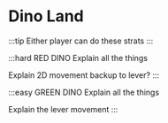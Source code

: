 
# Dino Land

:::tip
Either player can do these strats
:::

<Table>
<div style={{flex:'50%'}}>

:::hard RED DINO
Explain all the things

Explain 2D movement backup to lever?
:::

</div>
<div style={{flex:'50%'}}>

:::easy GREEN DINO
Explain all the things

Explain the lever movement
:::

</div>
</Table>